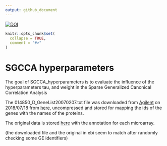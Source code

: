```yaml
---
output: github_document
---
```


[![DOI](https://zenodo.org/badge/198424052.svg)](https://zenodo.org/badge/latestdoi/198424052)

<!-- README.md is generated from README.Rmd. Please edit that file -->

```r
knitr::opts_chunk$set(
  collapse = TRUE,
  comment = "#>"
)
```
# SGCCA hyperparameters

The goal of SGCCA_hyperparameters is to evaluate the influence of the hyperparameters tau, and weight in the Sparse Generalized Canonical Correlation Analysis


The 014850_D_GeneList20070207.txt file was downloaded from [Agilent](https://www.chem.agilent.com/cag/bsp/gene_lists.asp) on 2018/07/18 from [here](https://www.chem.agilent.com/cag/bsp/oligoGL/014850_D_GeneList_20070207.txt.zip), uncompressed and stored for mapping the ids of the genes with the names of the proteins.

The original data is stored [here](https://www.ebi.ac.uk/arrayexpress/experiments/E-TABM-1107/) with the annotation for each microarray. 

(the downloaded file and the original in ebi seem to match after randomly checking some GE identifiers)
